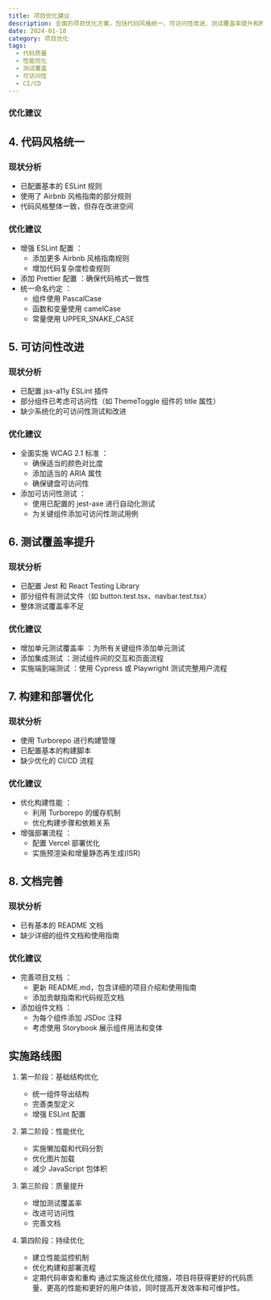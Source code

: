 ```yaml
---
title: 项目优化建议
description: 全面的项目优化方案，包括代码风格统一、可访问性改进、测试覆盖率提升和构建部署优化等方面
date: 2024-01-10
category: 项目优化
tags:
  - 代码质量
  - 性能优化
  - 测试覆盖
  - 可访问性
  - CI/CD
---
```


### 优化建议


## 4. 代码风格统一

### 现状分析

- 已配置基本的 ESLint 规则
- 使用了 Airbnb 风格指南的部分规则
- 代码风格整体一致，但存在改进空间

### 优化建议

- 增强 ESLint 配置 ：
  - 添加更多 Airbnb 风格指南规则
  - 增加代码复杂度检查规则
- 添加 Prettier 配置 ：确保代码格式一致性
- 统一命名约定 ：
  - 组件使用 PascalCase
  - 函数和变量使用 camelCase
  - 常量使用 UPPER_SNAKE_CASE

## 5. 可访问性改进

### 现状分析

- 已配置 jsx-a11y ESLint 插件
- 部分组件已考虑可访问性（如 ThemeToggle 组件的 title 属性）
- 缺少系统化的可访问性测试和改进

### 优化建议

- 全面实施 WCAG 2.1 标准 ：
  - 确保适当的颜色对比度
  - 添加适当的 ARIA 属性
  - 确保键盘可访问性
- 添加可访问性测试 ：
  - 使用已配置的 jest-axe 进行自动化测试
  - 为关键组件添加可访问性测试用例

## 6. 测试覆盖率提升

### 现状分析

- 已配置 Jest 和 React Testing Library
- 部分组件有测试文件（如 button.test.tsx、navbar.test.tsx）
- 整体测试覆盖率不足

### 优化建议

- 增加单元测试覆盖率 ：为所有关键组件添加单元测试
- 添加集成测试 ：测试组件间的交互和页面流程
- 实施端到端测试 ：使用 Cypress 或 Playwright 测试完整用户流程

## 7. 构建和部署优化

### 现状分析

- 使用 Turborepo 进行构建管理
- 已配置基本的构建脚本
- 缺少优化的 CI/CD 流程

### 优化建议

- 优化构建性能 ：
  - 利用 Turborepo 的缓存机制
  - 优化构建步骤和依赖关系
- 增强部署流程 ：
  - 配置 Vercel 部署优化
  - 实施预渲染和增量静态再生成(ISR)

## 8. 文档完善

### 现状分析

- 已有基本的 README 文档
- 缺少详细的组件文档和使用指南

### 优化建议

- 完善项目文档 ：
  - 更新 README.md，包含详细的项目介绍和使用指南
  - 添加贡献指南和代码规范文档
- 添加组件文档 ：
  - 为每个组件添加 JSDoc 注释
  - 考虑使用 Storybook 展示组件用法和变体

## 实施路线图

1. 第一阶段：基础结构优化

   - 统一组件导出结构
   - 完善类型定义
   - 增强 ESLint 配置

2. 第二阶段：性能优化

   - 实施懒加载和代码分割
   - 优化图片加载
   - 减少 JavaScript 包体积

3. 第三阶段：质量提升

   - 增加测试覆盖率
   - 改进可访问性
   - 完善文档

4. 第四阶段：持续优化
   - 建立性能监控机制
   - 优化构建和部署流程
   - 定期代码审查和重构
     通过实施这些优化措施，项目将获得更好的代码质量、更高的性能和更好的用户体验，同时提高开发效率和可维护性。